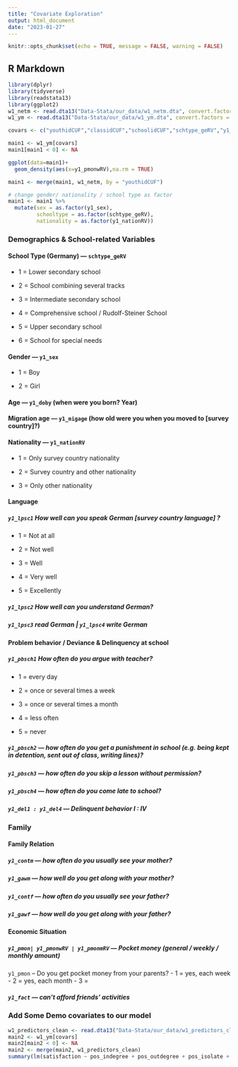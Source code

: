 ```yaml
---
title: "Covariate Exploration"
output: html_document
date: "2023-01-27"
---
```


```r
knitr::opts_chunk$set(echo = TRUE, message = FALSE, warning = FALSE)
```

## R Markdown

```r
library(dplyr)
library(tidyverse)
library(readstata13)
library(ggplot2)
w1_netm <- read.dta13("Data-Stata/our_data/w1_netm.dta", convert.factors = F)
w1_ym <- read.dta13("Data-Stata/our_data/w1_ym.dta", convert.factors = F)
```

```r
covars <- c("youthidCUF","classidCUF","schoolidCUF","schtype_geRV","y1_sex","y1_doby","y1_nationRV","y1_lpsc1","y1_lpsc2","y1_lpsc3","y1_lpsc4","y1_fact","y1_sat2")

main1 <- w1_ym[covars]
main1[main1 < 0] <- NA 
```

```r
ggplot(data=main1)+
  geom_density(aes(x=y1_pmonwRV),na.rm = TRUE)
```

```r
main1 <- merge(main1, w1_netm, by = "youthidCUF")

# change gender/ nationality / school type as factor
main1 <- main1 %>% 
  mutate(sex = as.factor(y1_sex),
         schooltype = as.factor(schtype_geRV),
         nationality = as.factor(y1_nationRV))
```

### Demographics & School-related Variables

#### School Type (Germany) --- `schtype_geRV`

-   1 = Lower secondary school

-   2 = School combining several tracks

-   3 = Intermediate secondary school

-   4 = Comprehensive school / Rudolf-Steiner School

-   5 = Upper secondary school

-   6 = School for special needs

#### Gender --- `y1_sex`

-   1 = Boy

-   2 = Girl

#### Age --- `y1_doby` (when were you born? Year)

#### Migration age --- `y1_migage` (how old were you when you moved to [survey country]?)

#### Nationality --- `y1_nationRV`

-   1 = Only survey country nationality

-   2 = Survey country and other nationality

-   3 = Only other nationality

#### Language

##### `y1_lpsc1` How well can you speak German [survey country language] ?

-   1 = Not at all

-   2 = Not well

-   3 = Well

-   4 = Very well

-   5 = Excellently

##### `y1_lpsc2` How well can you understand German?

##### `y1_lpsc3` read German \| `y1_lpsc4` write German

#### Problem behavior / Deviance & Delinquency at school

##### `y1_pbsch1` How often do you argue with teacher?

-   1 = every day

-   2 = once or several times a week

-   3 = once or several times a month

-   4 = less often

-   5 = never

##### `y1_pbsch2` --- how often do you get a punishment in school (e.g. being kept in detention, sent out of class, writing lines)?

##### `y1_pbsch3` --- how often do you skip a lesson without permission?

##### `y1_pbsch4` --- how often do you come late to school?

##### `y1_del1 : y1_del4` --- Delinquent behavior I : IV

### Family

#### Family Relation

##### `y1_contm` --- how often do you usually see your mother?

##### `y1_gawm` --- how well do you get along with your mother?

##### `y1_contf` --- how often do you usually see your father?

##### `y1_gawf` --- how well do you get along with your father?

#### Economic Situation

##### `y1_pmon| y1_pmonwRV | y1_pmonmRV` --- Pocket money (general / weekly / monthly amount)

`y1_pmon` -- Do you get pocket money from your parents? - 1 = yes, each week - 2 = yes, each month - 3 =

##### `y1_fact` --- can't afford friends' activities

### Add Some Demo covariates to our model
```r

w1_predictors_clean <- read.dta13("Data-Stata/our_data/w1_predictors_clean.dta", convert.factors = F)
main2 <- w1_ym[covars]
main2[main2 < 0] <- NA
main2 <- merge(main2, w1_predictors_clean)
summary(lm(satisfaction ~ pos_indegree + pos_outdegree + pos_isolate + neg_indegree + neg_outdegree + neg_isolate + n_mutual_bfs + as.factor(classidCUF) +  as.factor(y1_nationRV) + as.factor(schtype_geRV) + as.factor(y1_sex), data=main2))
```
